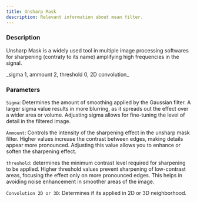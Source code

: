 ```yaml
---
title: Unsharp Mask
description: Relevant information about mean filter.
---
```



### Description

Unsharp Mask is a widely used tool in multiple image processing softwares for sharpening (contraty to its name) amplifying high frequencies in the signal.

<ImageZoom alt="kernel" src={UM} className="!my-0 rounded-sm" />
_sigma 1, ammount 2, threshold 0, 2D convolution_

### Parameters

 `Sigma`: Determines the amount of smoothing applied by the Gaussian filter. A larger sigma value results in more blurring, as it spreads out the effect over a wider area or volume. Adjusting sigma allows for fine-tuning the level of detail in the filtered image.

 `Ammount`: Controls the intensity of the sharpening effect in the unsharp mask filter. Higher values increase the contrast between edges, making details appear more pronounced. Adjusting this value allows you to enhance or soften the sharpening effect.
 
 `threshold`: determines the minimum contrast level required for sharpening to be applied. Higher threshold values prevent sharpening of low-contrast areas, focusing the effect only on more pronounced edges. This helps in avoiding noise enhancement in smoother areas of the image.

 `Convolution 2D or 3D`: Determines if its applied in 2D or 3D neighborhood.
